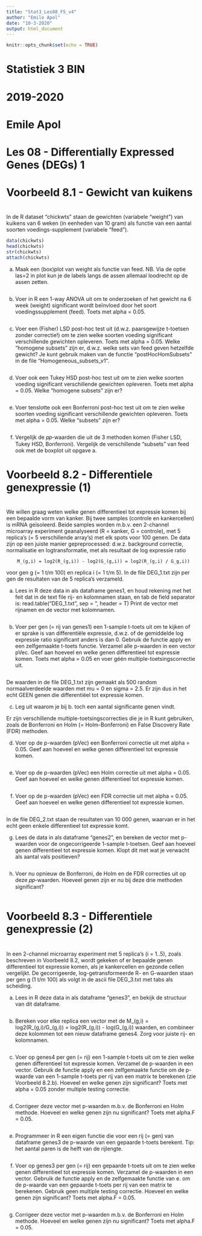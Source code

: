 ---
title: "Stat3_Les08_FS_v4"
author: "Emile Apol"
date: "10-3-2020"
output: html_document
---

```{r setup, include=FALSE}
knitr::opts_chunk$set(echo = TRUE)
```


###############################################################################
#
# Statistiek 3 BIN
#
# 2019-2020
#
# Emile Apol 
#
# Les 08 - Differentially Expressed Genes (DEGs) 1
#
###############################################################################



###############################################################################
#
# Voorbeeld 8.1 - Gewicht van kuikens
#
###############################################################################

In de R dataset "chickwts" staan de gewichten (variabele "weight") van kuikens van 6 weken (in eenheden van 10 gram) als functie van een aantal soorten voedings-supplement (variabele "feed").


```{r}
data(chickwts)
head(chickwts)
str(chickwts)
attach(chickwts)
```

a) Maak een (box)plot van weight als functie van feed. NB. Via de optie las=2 in plot kun je de labels langs de assen allemaal loodrecht op de assen zetten.

```{r}

```

b) Voer in R een 1-way ANOVA uit om te onderzoeken of het gewicht na 6 week (weight) significant wordt beïnvloed door het soort voedingssupplement (feed). Toets met alpha = 0.05.

```{r}

```


c) Voer een (Fisher) LSD post-hoc test uit (d.w.z. paarsgewijze t-toetsen zonder correctie!) om te zien welke soorten voeding significant verschillende gewichten opleveren. Toets met alpha = 0.05. Welke “homogene subsets” zijn er, d.w.z. welke sets van feed geven hetzelfde gewicht? Je kunt gebruik maken van de functie "postHocHomSubsets" in de file "Homogeneous_subsets_v1".

```{r}

```

d) Voer ook een Tukey HSD post-hoc test uit om te zien welke soorten voeding significant verschillende gewichten opleveren. Toets met alpha = 0.05. Welke “homogene subsets” zijn er?

```{r}

```

e) Voer tenslotte ook een Bonferroni post-hoc test uit om te zien welke soorten voeding significant verschillende gewichten opleveren. Toets met alpha = 0.05. Welke “subsets” zijn er?

```{r}

```

f) Vergelijk de 𝑝𝑝-waarden die uit de 3 methoden komen (Fisher LSD, Tukey HSD, Bonferroni). Vergelijk de verschillende “subsets” van feed ook met de boxplot uit opgave a.






###############################################################################
#
# Voorbeeld 8.2 - Differentiele genexpressie (1)
#
###############################################################################

We willen graag weten welke genen differentieel tot expressie komen bij een bepaalde vorm van kanker. Bij twee samples (controle en kankercellen) is mRNA geïsoleerd. Beide samples worden m.b.v. een 2-channel microarray experiment geanalyseerd (R = kanker, G = controle), met 5 replica’s (= 5 verschillende array’s) met elk spots voor 100 genen. De data zijn op een juiste manier gepreprocessed: d.w.z. background correctie, normalisatie en logtransformatie, met als resultaat de log expressie ratio

        M_(g,i) = log2(R_(g,i)) - log2(G_(g,i)) = log2(R_(g,i) / G_g,i))

voor gen g (= 1 t/m 100) en replica i (= 1 t/m 5). In de file DEG_1.txt zijn per gen de resultaten van de 5 replica’s verzameld.

a) Lees in R deze data in als dataframe genes1, en houd rekening met het feit dat in de text file rij- en kolomnamen staan, en tab de field separator is:
         read.table(“DEG_1.txt”, sep = ”\t”, header = T)
Print de vector met rijnamen en de vector met kolomnamen.

```{r}

```

b) Voer per gen (= rij van genes1) een 1-sample t-toets uit om te kijken of er sprake is van differentiële expressie, d.w.z. of de gemiddelde log expressie ratio significant anders is dan 0. Gebruik de functie apply en een zelfgemaakte t-toets functie. Verzamel alle p-waarden in een vector pVec. Geef aan hoeveel en welke genen differentieel tot expressie komen. Toets met alpha = 0.05 en voer géén multiple-toetsingscorrectie uit.

```{r}

```


De waarden in de file DEG_1.txt zijn gemaakt als 500 random normaalverdeelde waarden met mu = 0 en sigma = 2.5. Er zijn dus in het echt GEEN genen die differentiëel tot expressie komen.

c) Leg uit waarom je bij b. toch een aantal significante genen vindt.


Er zijn verschillende multiple-toetsingscorrecties die je in R kunt gebruiken, zoals de Bonferroni en Holm (= Holm-Bonferroni) en False Discovery Rate (FDR) methoden.

d) Voer op de p-waarden (pVec) een Bonferroni correctie uit met alpha = 0.05. Geef aan hoeveel en welke genen differentieel tot expressie komen.

```{r}

```

e) Voer op de p-waarden (pVec) een Holm correctie uit met alpha = 0.05. Geef aan hoeveel en welke genen differentieel tot expressie komen.

```{r}

```


f) Voer op de p-waarden (pVec) een FDR correctie uit met alpha = 0.05. Geef aan hoeveel en welke genen differentieel tot expressie komen.

```{r}

```



In de file DEG_2.txt staan de resultaten van 10 000 genen, waarvan er in het echt geen enkele differentieel tot expressie komt.

g) Lees de data in als dataframe "genes2", en bereken de vector met p-waarden voor de ongecorrigeerde 1-sample t-toetsen. Geef aan hoeveel genen differentieel tot expressie komen. Klopt dit met wat je verwacht als aantal vals positieven? 

```{r}

```

h) Voer nu opnieuw de Bonferroni, de Holm en de FDR correcties uit op deze 𝑝𝑝-waarden. Hoeveel genen zijn er nu bij deze drie methoden significant?

```{r}

```




###############################################################################
#
# Voorbeeld 8.3 - Differentiele genexpressie (2)
#
###############################################################################


In een 2-channel microarray experiment met 5 replica’s (i = 1..5), zoals beschreven in Voorbeeld 8.2, wordt gekeken of er bepaalde genen differentieel tot expressie komen, als je kankercellen en gezonde cellen vergelijkt. De gecorrigeerde, log-getransformeerde R- en G-waarden staan per gen g (1 t/m 100) als volgt in de ascii file DEG_3.txt met tabs als scheiding.

a) Lees in R deze data in als dataframe "genes3", en bekijk de structuur van dit dataframe.

```{r}

```


b) Bereken voor elke replica een vector met de M_(g,i) = log2(R_(g,i)/G_(g,i)) = log2(R_(g,i)) - log(G_(g,i)) waarden, en combineer deze kolommen tot een nieuw dataframe genes4. Zorg voor juiste rij- en kolomnamen.

```{r}

```


c) Voer op genes4 per gen (= rij) een 1-sample t-toets uit om te zien welke genen differentieel tot expressie komen. Verzamel de p-waarden in een vector. Gebruik de functie apply en een zelfgemaakte functie om de p-waarde van een 1-sample t-toets per rij van een matrix te berekenen (zie Voorbeeld 8.2.b). Hoeveel en welke genen zijn significant? Toets met alpha = 0.05 zonder multiple testing correctie.

```{r}

```


d) Corrigeer deze vector met p-waarden m.b.v. de Bonferroni en  Holm methode. Hoeveel en welke genen zijn nu significant? Toets met alpha.F = 0.05.

```{r}

```


e) Programmeer in R een eigen functie die voor een rij (= gen) van dataframe genes3 de p-waarde van een gepaarde t-toets berekent. Tip: het aantal paren is de helft van de rijlengte.

```{r}

```

f) Voer op genes3 per gen (= rij) een gepaarde t-toets uit om te zien welke genen differentieel tot expressie komen. Verzamel de p-waarden in een vector. Gebruik de functie apply en de zelfgemaakte functie van e. om de p-waarde van een gepaarde t-toets per rij van een matrix te berekenen. Gebruik geen multiple testing correctie. Hoeveel en welke genen zijn significant? Toets met alpha.F = 0.05.

```{r}

```


g) Corrigeer deze vector met p-waarden m.b.v. de Bonferroni en Holm methode. Hoeveel en welke genen zijn nu significant? Toets met alpha.F = 0.05.

```{r}

```













